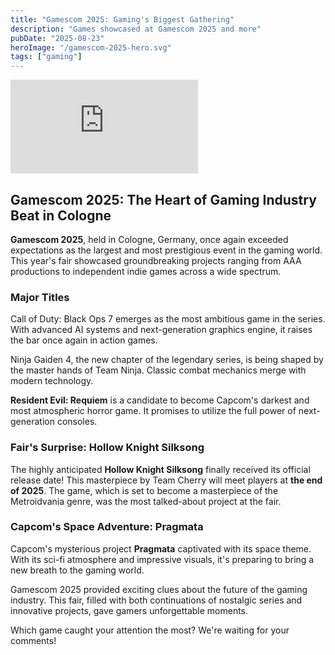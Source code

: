 ```yaml
---
title: "Gamescom 2025: Gaming's Biggest Gathering"
description: "Games showcased at Gamescom 2025 and more"
pubDate: "2025-08-23"
heroImage: "/gamescom-2025-hero.svg"
tags: ["gaming"]
---
```



<div class="video-wrap">
	<iframe 
		src="https://www.youtube.com/embed/MrFGLQD209Y" 
		title="Gamescom 2025 Official Recap Video" 
		loading="lazy"
		frameborder="0" 
		allow="accelerometer; autoplay; clipboard-write; encrypted-media; gyroscope; picture-in-picture; web-share" 
		referrerpolicy="strict-origin-when-cross-origin" 
		allowfullscreen
	></iframe>
</div>


## Gamescom 2025: The Heart of Gaming Industry Beat in Cologne

**Gamescom 2025**, held in Cologne, Germany, once again exceeded expectations as the largest and most prestigious event in the gaming world. This year's fair showcased groundbreaking projects ranging from AAA productions to independent indie games across a wide spectrum.

### Major Titles

Call of Duty: Black Ops 7 emerges as the most ambitious game in the series. With advanced AI systems and next-generation graphics engine, it raises the bar once again in action games.

Ninja Gaiden 4, the new chapter of the legendary series, is being shaped by the master hands of Team Ninja. Classic combat mechanics merge with modern technology.

**Resident Evil: Requiem** is a candidate to become Capcom's darkest and most atmospheric horror game. It promises to utilize the full power of next-generation consoles.

### Fair's Surprise: Hollow Knight Silksong

The highly anticipated **Hollow Knight Silksong** finally received its official release date! This masterpiece by Team Cherry will meet players at **the end of 2025**. The game, which is set to become a masterpiece of the Metroidvania genre, was the most talked-about project at the fair.

### Capcom's Space Adventure: Pragmata

Capcom's mysterious project **Pragmata** captivated with its space theme. With its sci-fi atmosphere and impressive visuals, it's preparing to bring a new breath to the gaming world.

Gamescom 2025 provided exciting clues about the future of the gaming industry. This fair, filled with both continuations of nostalgic series and innovative projects, gave gamers unforgettable moments.

Which game caught your attention the most? We're waiting for your comments!